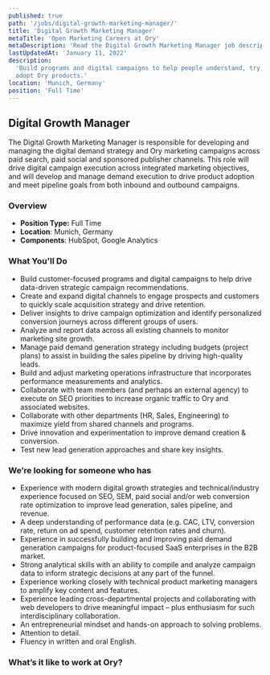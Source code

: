 ```yaml
---
published: true
path: '/jobs/digital-growth-marketing-manager/'
title: 'Digital Growth Marketing Manager'
metaTitle: 'Open Marketing Careers at Ory'
metaDescription: 'Read the Digital Growth Marketing Manager job description.'
lastUpdatedAt: 'January 11, 2022'
description:
  'Build programs and digital campaigns to help people understand, try, and
  adopt Ory products.'
location: 'Munich, Germany'
position: 'Full Time'
---
```



## Digital Growth Manager

<About />

The Digital Growth Marketing Manager is responsible for developing and managing
the digital demand strategy and Ory marketing campaigns across paid search, paid
social and sponsored publisher channels. This role will drive digital campaign
execution across integrated marketing objectives, and will develop and manage
demand execution to drive product adoption and meet pipeline goals from both
inbound and outbound campaigns.

### Overview

- **Position Type:** Full Time
- **Location**: Munich, Germany
- **Components**: HubSpot, Google Analytics

### What You'll Do

- Build customer-focused programs and digital campaigns to help drive
  data-driven strategic campaign recommendations.
- Create and expand digital channels to engage prospects and customers to
  quickly scale acquisition strategy and drive retention.
- Deliver insights to drive campaign optimization and identify personalized
  conversion journeys across different groups of users.
- Analyze and report data across all existing channels to monitor marketing site
  growth.
- Manage paid demand generation strategy including budgets (project plans) to
  assist in building the sales pipeline by driving high-quality leads.
- Build and adjust marketing operations infrastructure that incorporates
  performance measurements and analytics.
- Collaborate with team members (and perhaps an external agency) to execute on
  SEO priorities to increase organic traffic to Ory and associated websites.
- Collaborate with other departments (HR, Sales, Engineering) to maximize yield
  from shared channels and programs.
- Drive innovation and experimentation to improve demand creation & conversion.
- Test new lead generation approaches and share key insights.

### We’re looking for someone who has

- Experience with modern digital growth strategies and technical/industry
  experience focused on SEO, SEM, paid social and/or web conversion rate
  optimization to improve lead generation, sales pipeline, and revenue.
- A deep understanding of performance data (e.g. CAC, LTV, conversion rate,
  return on ad spend, customer retention rates and churn).
- Experience in successfully building and improving paid demand generation
  campaigns for product-focused SaaS enterprises in the B2B market.
- Strong analytical skills with an ability to compile and analyze campaign data
  to inform strategic decisions at any part of the funnel.
- Experience working closely with technical product marketing managers to
  amplify key content and features.
- Experience leading cross-departmental projects and collaborating with web
  developers to drive meaningful impact – plus enthusiasm for such
  interdisciplinary collaboration.
- An entrepreneurial mindset and hands-on approach to solving problems.
- Attention to detail.
- Fluency in written and oral English.

### What’s it like to work at Ory?

<WorkAtOry />
